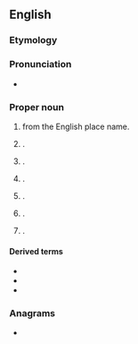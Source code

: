 ==English==
{{wikipedia}}

===Etymology===
{{rfe|en}}

===Pronunciation===
* {{IPA|en|qual1=variously|/ˈɹaʊli/|/ˈɹəʊli/}}

===Proper noun===
{{en-proper noun}}

# {{surname|en|[[habitational]]|from=Old English|nodot=1}} from the English place name.
# {{place|en|hamlet|co/Starland County|p/Alberta|c/Canada}}.
# {{place|en|small village/and/civil parish|co/East Riding of Yorkshire|cc/England}}.
# {{place|en|locality|co/Shropshire|cc/England}}.
# {{place|en|tiny city|co/Buchanan County|s/Iowa}}.
# {{place|en|town/and/CDP|co/Essex County|s/Massachusetts}}.
# {{place|en|unincorporated community|co/Tooele County|s/Utah}}.

====Derived terms====
* {{l|en|Rowleian}}
* {{l|en|Rowleyan}}
* {{l|en|Rowley Regis}}

===Anagrams===
* {{anagrams|en|a=elorwy|Lowery|Lowrey|Worley|lowery|owlery|yowler}}